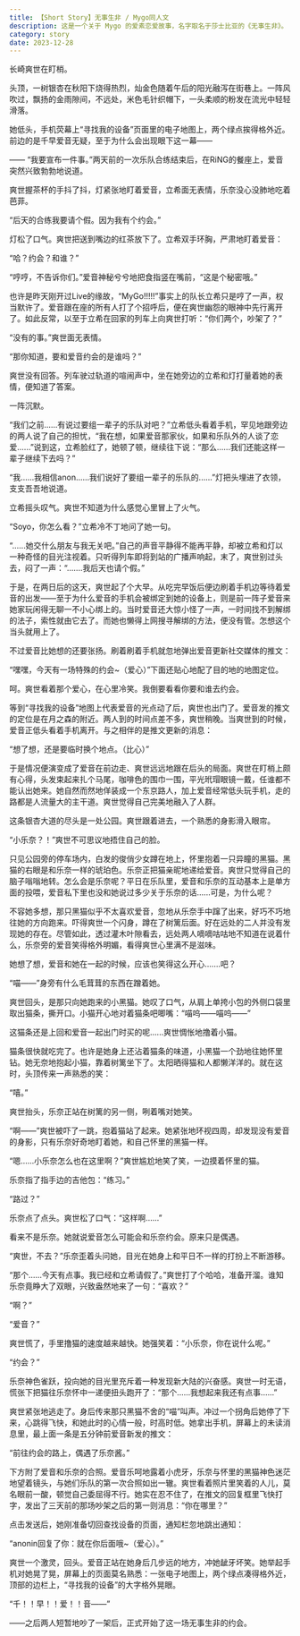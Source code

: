 ```yaml
---
title: 【Short Story】无事生非 / Mygo同人文
description: 这是一个关于 Mygo 的爱素恋爱故事，名字取名于莎士比亚的《无事生非》。
category: story
date: 2023-12-28
---
```

长崎爽世在盯梢。



头顶，一树银杏在秋阳下烧得热烈，灿金色随着午后的阳光融泻在街巷上。一阵风吹过，飘扬的金雨隙间，不远处，米色毛针织帽下，一头柔顺的粉发在流光中轻轻滑落。



她低头，手机荧幕上“寻找我的设备”页面里的电子地图上，两个绿点挨得格外近。前边的是千早爱音无疑，至于为什么会出现眼下这一幕——



—— “我要宣布一件事。”两天前的一次乐队合练结束后，在RiNG的餐座上，爱音突然兴致勃勃地说道。



爽世握茶杯的手抖了抖，灯紧张地盯着爱音，立希面无表情，乐奈没心没肺地吃着芭菲。



“后天的合练我要请个假。因为我有个约会。”



灯松了口气。爽世把送到嘴边的红茶放下了。立希双手环胸，严肃地盯着爱音：



“哈？约会？和谁？” 



“哼哼，不告诉你们。”爱音神秘兮兮地把食指竖在嘴前，“这是个秘密哦。”



也许是昨天刚开过Live的缘故，“MyGo!!!!!”事实上的队长立希只是哼了一声，权当默许了。爱音跟在座的所有人打了个招呼后，便在爽世幽怨的眼神中先行离开了。如此反常，以至于立希在回家的列车上向爽世打听：“你们两个，吵架了？”



“没有的事。”爽世面无表情。



“那你知道，要和爱音约会的是谁吗？”



爽世没有回答。列车驶过轨道的喧闹声中，坐在她旁边的立希和灯打量着她的表情，便知道了答案。



一阵沉默。



“我们之前......有说过要组一辈子的乐队对吧？”立希低头看着手机，罕见地跟旁边的两人说了自己的担忧，“我在想，如果爱音那家伙，如果和乐队外的人谈了恋爱......”说到这，立希脸红了，她顿了顿，继续往下说：“那么......我们还能这样一辈子继续下去吗？”



“我......我相信anon......我们说好了要组一辈子的乐队的......”灯把头埋进了衣领，支支吾吾地说道。



立希摇头叹气。爽世不知道为什么感觉心里冒上了火气。



“Soyo，你怎么看？”立希冷不丁地问了她一句。



“......她交什么朋友与我无关吧。”自己的声音平静得不能再平静，却被立希和灯以一种奇怪的目光注视着。只听得列车即将到站的广播声响起，末了，爽世别过头去，闷了一声：“.......我后天也请个假。”



于是，在两日后的这天，爽世起了个大早。从吃完早饭后便边刷着手机边等待着爱音的出发——至于为什么爱音的手机会被绑定到她的设备上，则是前一阵子爱音来她家玩闲得无聊一不小心绑上的。当时爱音还大惊小怪了一声，一时间找不到解绑的法子，索性就由它去了。而她也懒得上网搜寻解绑的方法，便没有管。怎想这个当头就用上了。



不过爱音比她想的还要张扬。刷着刷着手机就忽地弹出爱音更新社交媒体的推文：



“嘿嘿，今天有一场特殊的约会~（爱心）”下面还贴心地配了目的地的地图定位。



呵。爽世看着那个爱心，在心里冷笑。我倒要看看你要和谁去约会。



等到“寻找我的设备”地图上代表爱音的光点动了后，爽世也出门了。爱音发的推文的定位是在月之森的附近。两人到的时间点差不多，爽世稍晚。当爽世到的时候，爱音正低头看着手机离开。与之相伴的是推文更新的消息：



“想了想，还是要临时换个地点。（比心）”



于是情况便演变成了爱音在前边走、爽世远远地跟在后头的局面。爽世在盯梢上颇有心得，头发束起来扎个马尾，咖啡色的围巾一围，平光玳瑁眼镜一戴，任谁都不能认出她来。她自然而然地佯装成一个东京路人，加上爱音经常低头玩手机，走的路都是人流量大的主干道。爽世觉得自己完美地融入了人群。



这条银杏大道的尽头是一处公园。爽世跟着进去，一个熟悉的身影滑入眼帘。



“小乐奈？！”爽世不可思议地捂住自己的脸。



只见公园旁的停车场内，白发的俊俏少女蹲在地上，怀里抱着一只异瞳的黑猫。黑猫的右眼是和乐奈一样的琥珀色。乐奈正把猫亲昵地递给爱音。爽世只觉得自己的脑子嗡嗡地转。怎么会是乐奈呢？平日在乐队里，爱音和乐奈的互动基本上是单方面的投喂，爱音私下里也没和她说过多少关于乐奈的话......可是，为什么呢？



不容她多想，那只黑猫似乎不太喜欢爱音，忽地从乐奈手中蹿了出来，好巧不巧地往她的方向跑来。吓得爽世一个闪身，蹲在了树篱后面。好在远处的二人并没有发现她的存在。尽管如此，透过灌木叶隙看去，远处两人嘀嘀咕咕地不知道在说着什么，乐奈旁的爱音笑得格外明媚，看得爽世心里满不是滋味。



她想了想，爱音和她在一起的时候，应该也笑得这么开心.......吧？



“喵——”身旁有什么毛茸茸的东西在蹭着她。



爽世回头，是那只向她跑来的小黑猫。她叹了口气，从肩上单挎小包的外侧口袋里取出猫条，撕开口。小猫开心地对着猫条吧唧嘴：“喵呜——喵呜——”



这猫条还是上回和爱音一起出门时买的呢......爽世惆怅地撸着小猫。



猫条很快就吃完了。也许是她身上还沾着猫条的味道，小黑猫一个劲地往她怀里钻。她无奈地抱起小猫，靠着树篱坐下了。太阳晒得猫和人都懒洋洋的。就在这时，头顶传来一声熟悉的笑：



“嘻。”



爽世抬头，乐奈正站在树篱的另一侧，咧着嘴对她笑。



“啊——”爽世被吓了一跳，抱着猫站了起来。她紧张地环视四周，却发现没有爱音的身影，只有乐奈好奇地盯着她，和自己怀里的黑猫一样。



“嗯......小乐奈怎么也在这里啊？”爽世尴尬地笑了笑，一边摸着怀里的猫。



乐奈指了指手边的吉他包：“练习。”



“路过？”



乐奈点了点头。爽世松了口气：“这样啊......”



看来不是乐奈。她就说爱音怎么可能会和乐奈约会。原来只是偶遇。



“爽世，不去？”乐奈歪着头问她，目光在她身上和平日不一样的打扮上不断游移。



“那个......今天有点事。我已经和立希请假了。”爽世打了个哈哈，准备开溜。谁知乐奈竟睁大了双眼，兴致盎然地来了一句：“喜欢？”



“啊？”



“爱音？”



爽世慌了，手里撸猫的速度越来越快。她强笑着：“小乐奈，你在说什么呢。”



“约会？”



乐奈神色雀跃，投向她的目光里充斥着一种发现新大陆的兴奋感。爽世一时无语，慌张下把猫往乐奈怀中一递便扭头跑开了：“那个......我想起来我还有点事......”



爽世紧张地逃走了。身后传来那只黑猫不舍的“喵”叫声。冲过一个拐角后她停了下来，心跳得飞快，和她此时的心情一般，时高时低。她拿出手机，屏幕上的未读消息里，最上面一条是五分钟前爱音新发的推文：



“前往约会的路上，偶遇了乐奈酱。”



下方附了爱音和乐奈的合照。爱音乐呵地露着小虎牙，乐奈与怀里的黑猫神色迷茫地望着镜头，与她们乐队的第一次合照如出一辙。爽世看着照片里笑着的人儿，莫名眼前一酸，顿觉自己委屈得不行。她实在忍不住了，在推文的回复框里飞快打字，发出了三天前的那场吵架之后的第一则消息：“你在哪里？”



点击发送后，她刚准备切回查找设备的页面，通知栏忽地跳出通知：



“anonin回复了你：就在你后面哦~（爱心）。”



爽世一个激灵，回头。爱音正站在她身后几步远的地方，冲她龇牙坏笑。她举起手机对她晃了晃，屏幕上的页面莫名熟悉：一张电子地图上，两个绿点凑得格外近，顶部的边栏上，“寻找我的设备”的大字格外晃眼。



“千！！早！！爱！！音——”




<div className="text-right">
——之后两人短暂地吵了一架后，正式开始了这一场无事生非的约会。
</div>

